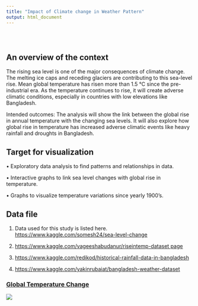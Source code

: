 ```yaml
---
title: "Impact of Climate change in Weather Pattern"
output: html_document
---
```


<style type="text/css">
.title {
  display: none;
}

#getting-started img {
  margin-right: 10px;
}

</style>

<div class="row" style="padding-top: 30px;">
<div class="col-sm-6">

# **An overview of the context**



The rising sea level is one of the major consequences of climate change. 
The melting ice caps and receding glaciers are contributing to this sea-level rise. Mean global temperature has risen more than 1.5 °C since the pre-industrial era. 
As the temperature continues to rise, it will create adverse climatic conditions, especially in countries with low elevations like Bangladesh. 


Intended outcomes: 
The analysis will show the link between the global rise in annual temperature with the changing sea levels. It will also explore how global rise in temperature has increased adverse climatic events like heavy rainfall and droughts in Bangladesh.

## Target for visualization

•	Exploratory data analysis to find patterns and relationships in data.

•	Interactive graphs to link sea level changes with global rise in temperature.

•	Graphs to visualize temperature variations since yearly 1900’s. 


## Data file

1. Data used for this study is listed here. [https://www.kaggle.com/somesh24/sea-level-change](	https://www.kaggle.com/somesh24/sea-level-change)

2. [https://www.kaggle.com/vageeshabudanur/riseintemp-dataset  page](	https://www.kaggle.com/vageeshabudanur/riseintemp-dataset )

3. [https://www.kaggle.com/redikod/historical-rainfall-data-in-bangladesh ](https://www.kaggle.com/redikod/historical-rainfall-data-in-bangladesh)

4. [https://www.kaggle.com/yakinrubaiat/bangladesh-weather-dataset](	https://www.kaggle.com/yakinrubaiat/bangladesh-weather-dataset)


</div>
<div class="col-sm-6">

### [Global Temperature Change](https://www.nytimes.com/2020/04/23/learning/whats-going-on-in-this-graph-global-temperature-change.html)

<a href = "https://www.nytimes.com/2020/04/23/learning/whats-going-on-in-this-graph-global-temperature-change.html">
![](images/logo.png)
</a>
</div>
